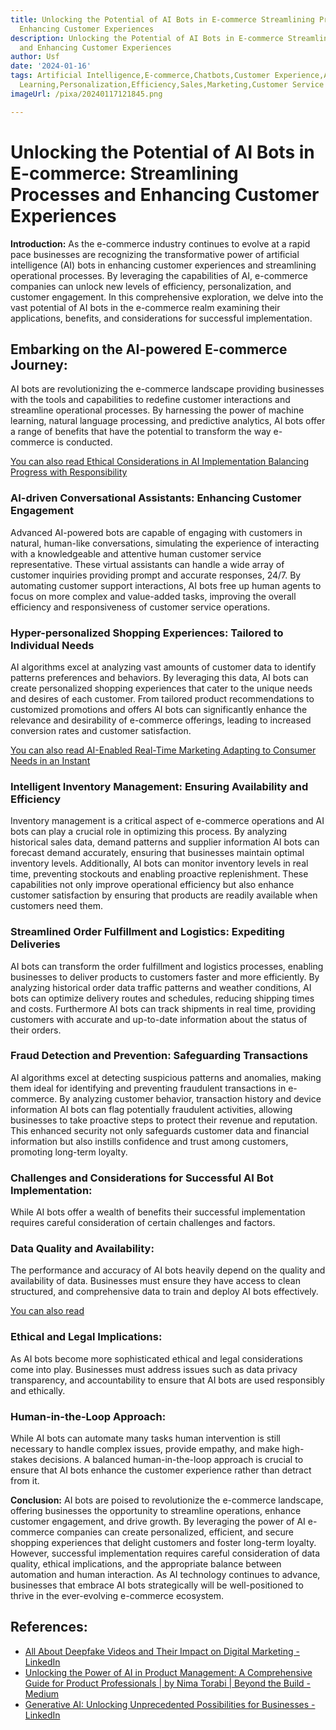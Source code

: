 ```yaml
---
title: Unlocking the Potential of AI Bots in E-commerce Streamlining Processes and
  Enhancing Customer Experiences
description: Unlocking the Potential of AI Bots in E-commerce Streamlining Processes
  and Enhancing Customer Experiences
author: Usf
date: '2024-01-16'
tags: Artificial Intelligence,E-commerce,Chatbots,Customer Experience,Automation,Machine
  Learning,Personalization,Efficiency,Sales,Marketing,Customer Service
imageUrl: /pixa/20240117121845.png

---
```

#  Unlocking the Potential of AI Bots in E-commerce: Streamlining Processes and Enhancing Customer Experiences

**Introduction:**
As the e-commerce  industry continues to evolve at a rapid pace businesses are recognizing the transformative  power of artificial intelligence (AI) bots in enhancing customer experiences and streamlining operational processes. By leveraging the capabilities of AI, e-commerce companies can unlock new levels of efficiency, personalization, and customer  engagement. In this comprehensive exploration, we delve into the vast  potential of AI bots in the e-commerce realm examining their applications, benefits,  and considerations for  successful  implementation.

## Embarking on the  AI-powered E-commerce Journey:

AI  bots are revolutionizing the e-commerce landscape  providing businesses with the tools and capabilities to redefine customer interactions and streamline operational  processes. By harnessing the power of  machine learning, natural language processing, and predictive analytics, AI bots offer a range of benefits that have  the potential to transform the way e-commerce is conducted.

[You can also  read Ethical Considerations  in AI Implementation Balancing Progress with Responsibility](Ethical%20Considerations%20in%20AI%20Implementation%20Balancing%20Progress%20with%20Responsibility)


### AI-driven Conversational Assistants: Enhancing Customer Engagement

Advanced AI-powered bots are capable of engaging with  customers in natural, human-like conversations, simulating the experience of interacting with a knowledgeable and attentive human customer service representative. These virtual assistants can handle a  wide array of customer inquiries providing  prompt and accurate responses, 24/7. By automating customer support interactions, AI bots free up human agents to focus on more  complex and value-added tasks, improving the overall efficiency and responsiveness of customer service operations.

### Hyper-personalized Shopping  Experiences: Tailored  to Individual Needs

AI algorithms excel at  analyzing vast amounts of customer data to identify patterns  preferences and behaviors. By leveraging this data, AI bots can create personalized shopping experiences that  cater to the unique needs and desires of each customer. From tailored product recommendations to customized promotions  and offers AI bots can significantly enhance the relevance and desirability of e-commerce offerings, leading to increased  conversion rates and customer satisfaction.

[You can also  read AI-Enabled Real-Time Marketing Adapting  to Consumer Needs in an Instant](AI-Enabled%20Real-Time%20Marketing%20Adapting%20to%20Consumer%20Needs%20in%20an%20Instant)


### Intelligent Inventory Management: Ensuring Availability and Efficiency

Inventory management is a critical aspect of e-commerce operations and  AI bots can play a crucial role in optimizing this process. By analyzing  historical sales data, demand patterns and supplier information AI bots can forecast demand accurately, ensuring  that businesses maintain optimal inventory  levels.  Additionally, AI bots can monitor inventory levels in real time, preventing  stockouts and enabling proactive replenishment. These capabilities  not only improve operational efficiency but also enhance customer satisfaction by ensuring that products are readily available when customers need them.

### Streamlined  Order Fulfillment and Logistics: Expediting Deliveries

AI  bots can transform  the order fulfillment and logistics processes, enabling businesses to deliver products to customers faster and  more efficiently. By analyzing  historical order data traffic patterns and weather conditions, AI bots  can optimize delivery routes and schedules, reducing shipping times and costs. Furthermore AI bots can track shipments in real time, providing customers with accurate  and  up-to-date information about the status of their orders.

###  Fraud Detection and  Prevention: Safeguarding Transactions

AI algorithms excel at detecting suspicious  patterns and anomalies, making them ideal for identifying and preventing fraudulent transactions  in e-commerce. By analyzing customer behavior, transaction history and device information AI bots can flag potentially fraudulent activities, allowing businesses  to take proactive steps to protect their revenue and reputation. This enhanced security  not  only safeguards customer data and financial information but also  instills confidence and trust among customers,  promoting long-term loyalty.

### Challenges and Considerations for Successful AI  Bot Implementation:

While AI  bots offer a wealth of benefits their successful implementation requires careful consideration  of certain  challenges and factors.

### Data  Quality and Availability:

The performance and accuracy of AI bots heavily depend on the quality and availability of data. Businesses must  ensure they have access to clean structured, and comprehensive data  to train  and deploy AI bots effectively.

[You can also read ]()


### Ethical and Legal Implications:

As AI bots become more sophisticated ethical and legal considerations come into play. Businesses must address issues such as data privacy transparency, and accountability to ensure that AI bots are used  responsibly and ethically.

### Human-in-the-Loop Approach:

While AI bots can automate many tasks  human intervention is still necessary to handle complex issues, provide  empathy,  and make high-stakes decisions. A balanced human-in-the-loop approach is crucial to ensure that AI bots enhance the customer experience rather than detract from it.

**Conclusion:**
AI bots are poised to revolutionize the  e-commerce landscape, offering  businesses  the opportunity  to streamline operations, enhance  customer engagement, and drive growth. By  leveraging the power of  AI e-commerce companies can create personalized, efficient, and secure shopping experiences that delight customers  and foster long-term  loyalty. However, successful implementation requires careful consideration of data quality,  ethical implications, and the appropriate balance  between automation and human interaction. As AI technology continues to advance, businesses that embrace  AI bots strategically will  be well-positioned  to thrive in the ever-evolving e-commerce ecosystem.

## References:
- [All About Deepfake Videos and Their Impact on Digital Marketing - LinkedIn](https://www.linkedin.com/pulse/all-deepfake-videos-impact-digital-marketing-digitaldrushti-pqgtf)
- [Unlocking the Power of AI in Product Management: A Comprehensive Guide for Product Professionals | by Nima Torabi | Beyond the Build - Medium](https://medium.com/beyond-the-build/unlocking-the-power-of-ai-in-product-management-a-comprehensive-guide-for-product-professionals-53198782153e)
- [Generative AI: Unlocking Unprecedented Possibilities for Businesses - LinkedIn](https://www.linkedin.com/pulse/generative-ai-unlocking-unprecedented-possibilities-businesses)
